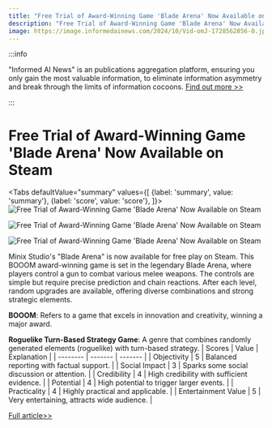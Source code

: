 ```yaml
---
title: "Free Trial of Award-Winning Game 'Blade Arena' Now Available on Steam"
description: "Free Trial of Award-Winning Game 'Blade Arena' Now Available on Steam"
image: https://image.informedainews.com/2024/10/Vid-omJ-1728562856-0.jpg
---
```



:::info

"Informed AI News" is an publications aggregation platform, ensuring you only gain the most valuable information, to eliminate information asymmetry and break through the limits of information cocoons.  [Find out more >>](/)

:::

# Free Trial of Award-Winning Game 'Blade Arena' Now Available on Steam


<Tabs
	defaultValue="summary"
	values={[
	{label: 'summary', value: 'summary'},
	{label: 'score', value: 'score'},
]}>
<TabItem value="summary">
<img
  src="https://image.informedainews.com/2024/10/Vid-omJ-1728562856-0.jpg"
  alt="Free Trial of Award-Winning Game 'Blade Arena' Now Available on Steam"
/>

<img
  src="https://image.informedainews.com/2024/10/Vid-zMG-1728562856-1.jpg"
  alt="Free Trial of Award-Winning Game 'Blade Arena' Now Available on Steam"
/>

<img
  src="https://image.informedainews.com/2024/10/Vid-12A-1728562856-2.jpg"
  alt="Free Trial of Award-Winning Game 'Blade Arena' Now Available on Steam"
/>



Minix Studio's "Blade Arena" is now available for free play on Steam. This BOOOM award-winning game is set in the legendary Blade Arena, where players control a gun to combat various melee weapons. The controls are simple but require precise prediction and chain reactions. After each level, random upgrades are available, offering diverse combinations and strong strategic elements.

**BOOOM**: Refers to a game that excels in innovation and creativity, winning a major award.

**Roguelike Turn-Based Strategy Game**: A genre that combines randomly generated elements (roguelike) with turn-based strategy.
</TabItem>
<TabItem value="score">
	| Scores     | Value   | Explanation |
	| -------- | ------- | ------- |
	| Objectivity  | 5    | Balanced reporting with factual support.    |
	| Social Impact | 3     | Sparks some social discussion or attention.    |
	| Credibility    | 4    | High credibility with sufficient evidence.    |
	| Potential    | 4    | High potential to trigger larger events.    |
	| Practicality    | 4    | Highly practical and applicable.    |
	| Entertainment Value    | 5    | Very entertaining, attracts wide audience.    |
</TabItem>
</Tabs>

[Full article>>](https://www.gcores.com/articles/189252)
